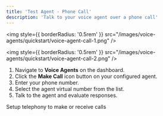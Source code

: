 ```yaml
---
title: 'Test Agent - Phone Call'
description: 'Talk to your voice agent over a phone call'
---
```


<img
  style={{ borderRadius: '0.5rem' }}
  src="/images/voice-agents/quickstart/voice-agent-call-1.png"
/>

<img
  style={{ borderRadius: '0.5rem' }}
  src="/images/voice-agents/quickstart/voice-agent-call-2.png"
/>

1. Navigate to **Voice Agents** on the dashboard.
2. Click the **Make Call** icon button on your configured agent.
3. Enter your phone number.
4. Select the agent virtual number from the list.
5. Talk to the agent and evaluate responses.


<CardGroup>
  <Card
    title="Telephony"
    icon="stars"
    href="/integrations/telephony"
  >
    Setup telephony to make or receive calls
  </Card>
</CardGroup>
